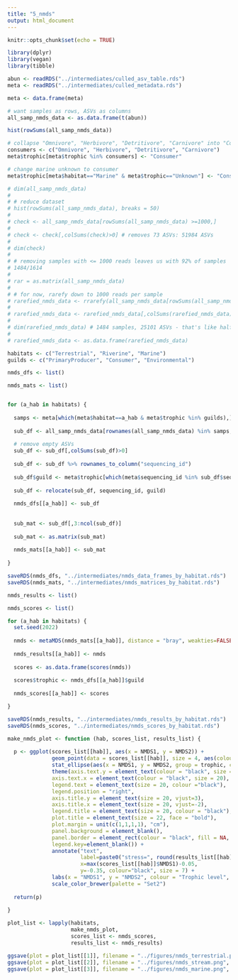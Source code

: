 ```yaml
---
title: "5_nmds"
output: html_document
---
```


```r
knitr::opts_chunk$set(echo = TRUE)
```

```r

library(dplyr)
library(vegan)
library(tibble)

```

```r

abun <- readRDS("../intermediates/culled_asv_table.rds")
meta <- readRDS("../intermediates/culled_metadata.rds")

meta <- data.frame(meta)

```

```r

# want samples as rows, ASVs as columns
all_samp_nmds_data <- as.data.frame(t(abun))

hist(rowSums(all_samp_nmds_data))

# collapse "Omnivore", "Herbivore", "Detritivore", "Carnivore" into "Consumer"
consumers <- c("Omnivore", "Herbivore", "Detritivore", "Carnivore")
meta$trophic[meta$trophic %in% consumers] <- "Consumer"

# change marine unknown to consumer
meta$trophic[meta$habitat=="Marine" & meta$trophic=="Unknown"] <- "Consumer"

```

```r

# dim(all_samp_nmds_data)
# 
# # reduce dataset
# hist(rowSums(all_samp_nmds_data), breaks = 50)
# 
# check <- all_samp_nmds_data[rowSums(all_samp_nmds_data) >=1000,]
# 
# check <- check[,colSums(check)>0] # removes 73 ASVs: 51984 ASVs
# 
# dim(check)
# 
# # removing samples with <= 1000 reads leaves us with 92% of samples
# 1484/1614
# 
# rar = as.matrix(all_samp_nmds_data)
# 
# # for now, rarefy down to 1000 reads per sample
# rarefied_nmds_data <- rrarefy(all_samp_nmds_data[rowSums(all_samp_nmds_data)>=1000,], sample = 1000)
# 
# rarefied_nmds_data <- rarefied_nmds_data[,colSums(rarefied_nmds_data)>0]
# 
# dim(rarefied_nmds_data) # 1484 samples, 25101 ASVs - that's like half of ASVs
# 
# rarefied_nmds_data <- as.data.frame(rarefied_nmds_data)


```



```r

habitats <- c("Terrestrial", "Riverine", "Marine")
guilds <- c("PrimaryProducer", "Consumer", "Environmental")

nmds_dfs <- list()

nmds_mats <- list()


for (a_hab in habitats) {
  
  samps <- meta[which(meta$habitat==a_hab & meta$trophic %in% guilds),][["sequencing_id"]]
  
  sub_df <- all_samp_nmds_data[rownames(all_samp_nmds_data) %in% samps, ]
  
  # remove empty ASVs
  sub_df <- sub_df[,colSums(sub_df)>0]
  
  sub_df <- sub_df %>% rownames_to_column("sequencing_id")
  
  sub_df$guild <- meta$trophic[which(meta$sequencing_id %in% sub_df$sequencing_id)]
  
  sub_df <- relocate(sub_df, sequencing_id, guild)
  
  nmds_dfs[[a_hab]] <- sub_df
  
  
  sub_mat <- sub_df[,3:ncol(sub_df)]
  
  sub_mat <- as.matrix(sub_mat)
  
  nmds_mats[[a_hab]] <- sub_mat
  
}

saveRDS(nmds_dfs, "../intermediates/nmds_data_frames_by_habitat.rds")
saveRDS(nmds_mats, "../intermediates/nmds_matrices_by_habitat.rds")


```



```r

nmds_results <- list()

nmds_scores <- list()

for (a_hab in habitats) {
  set.seed(2022)
  
  nmds <- metaMDS(nmds_mats[[a_hab]], distance = "bray", weakties=FALSE)
  
  nmds_results[[a_hab]] <- nmds
  
  scores <- as.data.frame(scores(nmds))
  
  scores$trophic <- nmds_dfs[[a_hab]]$guild
  
  nmds_scores[[a_hab]] <- scores

}

saveRDS(nmds_results, "../intermediates/nmds_results_by_habitat.rds")
saveRDS(nmds_scores, "../intermediates/nmds_scores_by_habitat.rds")

```

```r

make_nmds_plot <- function (hab, scores_list, results_list) {
  
  p <- ggplot(scores_list[[hab]], aes(x = NMDS1, y = NMDS2)) +
              geom_point(data = scores_list[[hab]], size = 4, aes(colour = trophic))+
              stat_ellipse(aes(x = NMDS1, y = NMDS2, group = trophic, color=trophic), level = 0.50, size=1) +
              theme(axis.text.y = element_text(colour = "black", size = 20),
              axis.text.x = element_text(colour = "black", size = 20),
              legend.text = element_text(size = 20, colour ="black"),
              legend.position = "right",
              axis.title.y = element_text(size = 20, vjust=3),
              axis.title.x = element_text(size = 20, vjust=-2),
              legend.title = element_text(size = 20, colour = "black"),
              plot.title = element_text(size = 22, face = "bold"),
              plot.margin = unit(c(1,1,1,1), "cm"),
              panel.background = element_blank(),
              panel.border = element_rect(colour = "black", fill = NA, size = 1.2),
              legend.key=element_blank()) +
              annotate("text", 
                       label=paste0("stress=", round(results_list[[hab]]$stress, 3)), 
                       x=max(scores_list[[hab]]$NMDS1)-0.05, 
                       y=-0.35, colour="black", size = 7) +
              labs(x = "NMDS1", y = "NMDS2", colour = "Trophic level", title = hab) +
              scale_color_brewer(palette = "Set2")
  
  return(p)
  
}

plot_list <- lapply(habitats,
                    make_nmds_plot,
                    scores_list <- nmds_scores,
                    results_list <- nmds_results)

ggsave(plot = plot_list[[1]], filename = "../figures/nmds_terrestrial.png", width = 14, height = 9)
ggsave(plot = plot_list[[2]], filename = "../figures/nmds_stream.png", width = 14, height = 9)
ggsave(plot = plot_list[[3]], filename = "../figures/nmds_marine.png", width = 14, height = 9)


```










